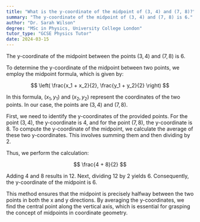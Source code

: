 ```yaml
---
title: "What is the y-coordinate of the midpoint of (3, 4) and (7, 8)?"
summary: "The y-coordinate of the midpoint of (3, 4) and (7, 8) is 6."
author: "Dr. Sarah Wilson"
degree: "MSc in Physics, University College London"
tutor_type: "GCSE Physics Tutor"
date: 2024-03-15
---
```


The y-coordinate of the midpoint between the points $(3, 4)$ and $(7, 8)$ is $6$.

To determine the y-coordinate of the midpoint between two points, we employ the midpoint formula, which is given by:

$$
\left( \frac{x_1 + x_2}{2}, \frac{y_1 + y_2}{2} \right)
$$

In this formula, $(x_1, y_1)$ and $(x_2, y_2)$ represent the coordinates of the two points. In our case, the points are $(3, 4)$ and $(7, 8)$.

First, we need to identify the y-coordinates of the provided points. For the point $(3, 4)$, the y-coordinate is $4$, and for the point $(7, 8)$, the y-coordinate is $8$. To compute the y-coordinate of the midpoint, we calculate the average of these two y-coordinates. This involves summing them and then dividing by $2$.

Thus, we perform the calculation:

$$
\frac{4 + 8}{2}
$$

Adding $4$ and $8$ results in $12$. Next, dividing $12$ by $2$ yields $6$. Consequently, the y-coordinate of the midpoint is $6$.

This method ensures that the midpoint is precisely halfway between the two points in both the x and y directions. By averaging the y-coordinates, we find the central point along the vertical axis, which is essential for grasping the concept of midpoints in coordinate geometry.
    